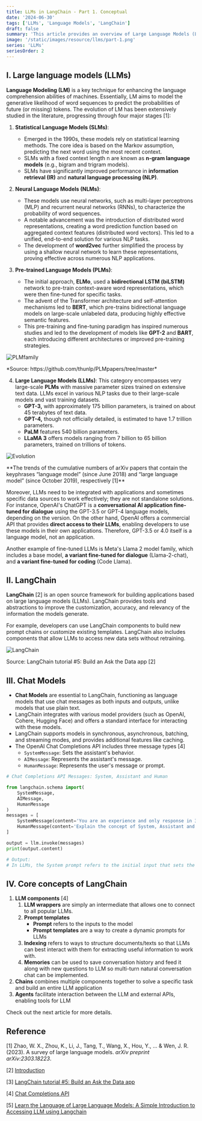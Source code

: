 ```yaml
---
title: LLMs in LangChain - Part 1. Conceptual
date: '2024-06-30'
tags: ['LLMs', 'Language Models', 'LangChain']
draft: false
summary: 'This article provides an overview of Large Language Models (LLMs), LLMs evolution and the core concepts of LangChain - an open source framework for building applications based on LLMs.'
image: '/static/images/resource/llms/part-1.png'
series: 'LLMs'
seriesOrder: 2
---
```


<TOCInline toc={props.toc} asDisclosure toHeading={3} />

## I. Large language models (LLMs)

**Language Modeling (LM)** is a key technique for enhancing the language comprehension abilities of machines. Essentially, LM aims to model the generative likelihood of word sequences to predict the probabilities of future (or missing) tokens. The evolution of LM has been extensively studied in the literature, progressing through four major stages [1]:

1. **Statistical Language Models (SLMs)**:
   - Emerged in the 1990s, these models rely on statistical learning methods. The core idea is based on the Markov assumption, predicting the next word using the most recent context.
   - SLMs with a fixed context length n are known as **n-gram language models** (e.g., bigram and trigram models).
   - SLMs have significantly improved performance in **information retrieval (IR)** and **natural language processing (NLP)**.
2. **Neural Language Models (NLMs)**:
   - These models use neural networks, such as multi-layer perceptrons (MLP) and recurrent neural networks (RNNs), to characterize the probability of word sequences.
   - A notable advancement was the introduction of distributed word representations, creating a word prediction function based on aggregated context features (distributed word vectors). This led to a unified, end-to-end solution for various NLP tasks.
   - The development of **word2vec** further simplified the process by using a shallow neural network to learn these representations, proving effective across numerous NLP applications.

3. **Pre-trained Language Models (PLMs)**:
   - The initial approach, **ELMo**, used a **bidirectional LSTM (biLSTM)** network to pre-train context-aware word representations, which were then fine-tuned for specific tasks.
   - The advent of the Transformer architecture and self-attention mechanisms led to **BERT**, which pre-trains bidirectional language models on large-scale unlabeled data, producing highly effective semantic features.
   - This pre-training and fine-tuning paradigm has inspired numerous studies and led to the development of models like **GPT-2** and **BART**, each introducing different architectures or improved pre-training strategies.

![PLMfamily](/static/images/resource/llms/PLMfamily.png)

<p style={{ textAlign: 'center' }}>*Source: https://github.com/thunlp/PLMpapers/tree/master*</p>

4. **Large Language Models (LLMs)**: This category encompasses very large-scale **PLMs** with massive parameter sizes trained on extensive text data. LLMs excel in various NLP tasks due to their large-scale models and vast training datasets.
   - **GPT-3,** with approximately 175 billion parameters, is trained on about 45 terabytes of text data.
   - **GPT-4,** though not officially detailed, is estimated to have 1.7 trillion parameters.
   - **PaLM** features 540 billion parameters.
   - **LLaMA 3** offers models ranging from 7 billion to 65 billion parameters, trained on trillions of tokens.

![Evolution](/static/images/resource/llms/evolution.png)

<p style={{ textAlign: 'center' }}>
  **The trends of the cumulative numbers of arXiv papers that contain the keyphrases “language
  model” (since June 2018) and “large language model” (since October 2019), respectively [1]**
</p>

Moreover, LLMs need to be integrated with applications and sometimes specific data sources to work effectively; they are not standalone solutions. For instance, OpenAI's ChatGPT is a **conversational AI application fine-tuned for dialogue** using the GPT-3.5 or GPT-4 language models, depending on the version. On the other hand, OpenAI offers a commercial API that provides **direct access to their LLMs**, enabling developers to use these models in their own applications. Therefore, GPT-3.5 or 4.0 itself is a language model, not an application.

Another example of fine-tuned LLMs is Meta's Llama 2 model family, which includes a base model, **a variant fine-tuned for dialogue** (Llama-2-chat), and **a variant fine-tuned for coding** (Code Llama).

## II. LangChain

**LangChain** [2] is an open source framework for building applications based on large language models (LLMs). LangChain provides tools and abstractions to improve the customization, accuracy, and relevancy of the information the models generate.

For example, developers can use LangChain components to build new prompt chains or customize existing templates. LangChain also includes components that allow LLMs to access new data sets without retraining.

![LangChain](/static/images/resource/llms/langchain.jpeg)

<p style={{ textAlign: 'center' }}>Source: LangChain tutorial #5: Build an Ask the Data app [2]</p>

## III. Chat Models

- **Chat Models** are essential to LangChain, functioning as language models that use chat messages as both inputs and outputs, unlike models that use plain text.
- LangChain integrates with various model providers (such as OpenAI, Cohere, Hugging Face) and offers a standard interface for interacting with these models.
- LangChain supports models in synchronous, asynchronous, batching, and streaming modes, and provides additional features like caching.
- The OpenAI Chat Completions API includes three message types [4]
  - `SystemMessage`: Sets the assistant's behavior.
  - `AIMessage`: Represents the assistant's message.
  - `HumanMessage`: Represents the user's message or prompt.

```python
# Chat Completions API Messages: System, Assistant and Human

from langchain.schema import(
    SystemMessage,
    AIMessage,
    HumanMessage
)
messages = [
    SystemMessage(content='You are an experience and only response in 3-4 sentences.'),
    HumanMessage(content='Explain the concept of System, Assistant and Human prompt in LLMs.')
]

output = llm.invoke(messages)
print(output.content)

# Output:
# In LLMs, the System prompt refers to the initial input that sets the context for generating text. The Assistant prompt is additional information or instructions provided to guide the language model in producing the desired output. The Human prompt is the feedback or correction given by a human to guide the model towards more accurate or relevant responses. Together, these prompts help shape the output of the language model to better meet the user's needs.
```

## IV. Core concepts of LangChain

1. **LLM components** [4]
   1. **LLM wrappers** are simply an intermediate that allows one to connect to all popular LLMs.
   2. **Prompt templates**
      - **Prompt** refers to the inputs to the model
      - **Prompt templates** are a way to create a dynamic prompts for LLMs
   3. **Indexing** refers to ways to structure documents/texts so that LLMs can best interact with them for extracting useful information to work with.
   4. **Memories** can be used to save conversation history and feed it along with new questions to LLM so multi-turn natural conversation chat can be implemented.
2. **Chains** combines multiple components together to solve a specific task and build an entire LLM application
3. **Agents** facilitate interaction between the LLM and external APIs, enabling tools for LLM

Check out the next article for more details.

## Reference

[1] Zhao, W. X., Zhou, K., Li, J., Tang, T., Wang, X., Hou, Y., ... & Wen, J. R. (2023). A survey of large language models. *arXiv preprint arXiv:2303.18223*.

[2] [Introduction](https://python.langchain.com/v0.2/docs/introduction/)

[3] [LangChain tutorial #5: Build an Ask the Data app](https://discuss.streamlit.io/t/langchain-tutorial-5-build-an-ask-the-data-app/47672)

[4] [Chat Completions API](https://platform.openai.com/docs/guides/text-generation/chat-completions-api)

[5] [Learn the Language of Large Language Models: A Simple Introduction to Accessing LLM using Langchain](https://karthikvegeta.medium.com/learn-the-language-of-large-language-models-a-simple-introduction-to-accessing-llm-using-8e72c36665d3)
